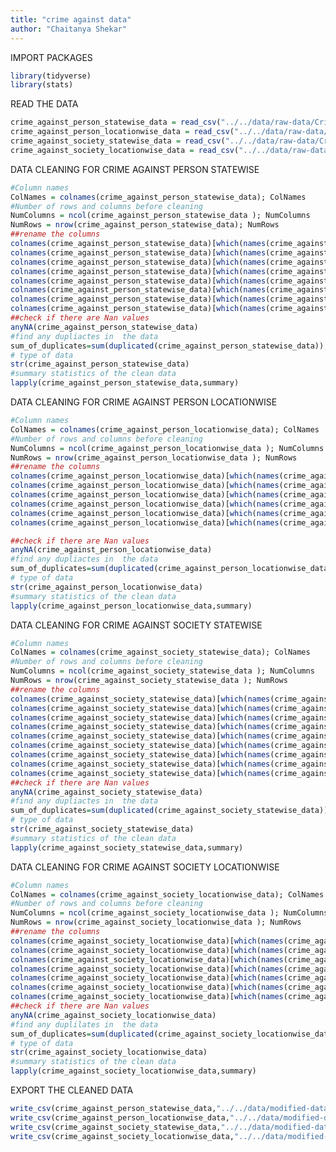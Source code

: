 ```yaml
---
title: "crime against data"
author: "Chaitanya Shekar"
---
```


IMPORT PACKAGES
```r
library(tidyverse)
library(stats)
```

READ THE DATA
```r
crime_against_person_statewise_data = read_csv("../../data/raw-data/Crimes_Against_Persons_Offenses_Offense_Category_by_State_2020.csv")
crime_against_person_locationwise_data = read_csv("../../data/raw-data/Crimes_Against_Persons_Offenses_Offense_Category_by_Location_2020.csv")
crime_against_society_statewise_data = read_csv("../../data/raw-data/Crimes_Against_Society_Offenses_Offense_Category_by_State_2020.csv")
crime_against_society_locationwise_data = read_csv("../../data/raw-data/Crimes_Against_Society_Offenses_Offense_Category_by_Location_2020.csv")
```

DATA CLEANING FOR CRIME AGAINST PERSON STATEWISE
```r
#Column names
ColNames = colnames(crime_against_person_statewise_data); ColNames
#Number of rows and columns before cleaning
NumColumns = ncol(crime_against_person_statewise_data ); NumColumns
NumRows = nrow(crime_against_person_statewise_data); NumRows
##rename the columns
colnames(crime_against_person_statewise_data)[which(names(crime_against_person_statewise_data) == "Total\nOffenses")] = "Total_Offenses"
colnames(crime_against_person_statewise_data)[which(names(crime_against_person_statewise_data) == "Number\nof Participating\nAgencies")] = "Number_of_Participating_Agencies"
colnames(crime_against_person_statewise_data)[which(names(crime_against_person_statewise_data) == "Population\nCovered")] = "Population_Covered"
colnames(crime_against_person_statewise_data)[which(names(crime_against_person_statewise_data) == "Homicide\nOffenses")] = "Homicide_Offenses"
colnames(crime_against_person_statewise_data)[which(names(crime_against_person_statewise_data) == "Human\nTrafficking")] = "Human_Trafficking"
colnames(crime_against_person_statewise_data)[which(names(crime_against_person_statewise_data) == "Kidnapping/\nAbduction")] = "Kidnapping_or_Abduction"
colnames(crime_against_person_statewise_data)[which(names(crime_against_person_statewise_data) == "Sex\nOffenses")] = "Sex_Offenses"
colnames(crime_against_person_statewise_data)[which(names(crime_against_person_statewise_data) == "Assault\nOffenses")] = "Assault_Offenses"
##check if there are Nan values
anyNA(crime_against_person_statewise_data)
#find any dupliactes in  the data
sum_of_duplicates=sum(duplicated(crime_against_person_statewise_data));sum_of_duplicates
# type of data
str(crime_against_person_statewise_data)
#summary statistics of the clean data
lapply(crime_against_person_statewise_data,summary) 
```

DATA CLEANING FOR CRIME AGAINST PERSON LOCATIONWISE

```r
#Column names
ColNames = colnames(crime_against_person_locationwise_data); ColNames
#Number of rows and columns before cleaning
NumColumns = ncol(crime_against_person_locationwise_data ); NumColumns
NumRows = nrow(crime_against_person_locationwise_data ); NumRows
##rename the columns 
colnames(crime_against_person_locationwise_data)[which(names(crime_against_person_locationwise_data) == "Total\nOffenses")] = "Total_Offenses"
colnames(crime_against_person_locationwise_data)[which(names(crime_against_person_locationwise_data) == "Assault\nOffenses")] = "Assault_Offenses"
colnames(crime_against_person_locationwise_data)[which(names(crime_against_person_locationwise_data) == "Homicide\nOffenses")] = "Homicide_Offenses"
colnames(crime_against_person_locationwise_data)[which(names(crime_against_person_locationwise_data) == "Human\nTrafficking")] = "Human_Trafficking"
colnames(crime_against_person_locationwise_data)[which(names(crime_against_person_locationwise_data) == "Kidnapping/\nAbduction")] = "Kidnapping_or_Abduction"
colnames(crime_against_person_locationwise_data)[which(names(crime_against_person_locationwise_data) == "Sex\nOffenses")] = "Sex_Offenses"

##check if there are Nan values
anyNA(crime_against_person_locationwise_data)
#find any dupliactes in  the data
sum_of_duplicates=sum(duplicated(crime_against_person_locationwise_data));sum_of_duplicates
# type of data
str(crime_against_person_locationwise_data)
#summary statistics of the clean data
lapply(crime_against_person_locationwise_data,summary) 
```

DATA CLEANING FOR CRIME AGAINST SOCIETY STATEWISE
```r
#Column names
ColNames = colnames(crime_against_society_statewise_data); ColNames
#Number of rows and columns before cleaning
NumColumns = ncol(crime_against_society_statewise_data ); NumColumns
NumRows = nrow(crime_against_society_statewise_data ); NumRows
##rename the columns
colnames(crime_against_society_statewise_data)[which(names(crime_against_society_statewise_data) =="Number of\nParticipating\nAgencies")] = "Number_of_Participating_Agencies"
colnames(crime_against_society_statewise_data)[which(names(crime_against_society_statewise_data) == "Population\nCovered")] = "Population_Covered"
colnames(crime_against_society_statewise_data)[which(names(crime_against_society_statewise_data) == "Total\nOffenses")] = "Total_Offenses"
colnames(crime_against_society_statewise_data)[which(names(crime_against_society_statewise_data) == "Animal\nCruelty")] = "Animal_Cruelty"
colnames(crime_against_society_statewise_data)[which(names(crime_against_society_statewise_data) == "Drug/\nNarcotic\nOffenses")] = "Drug_or_Narcotic_Offenses"
colnames(crime_against_society_statewise_data)[which(names(crime_against_society_statewise_data) == "Gambling\nOffenses")] = "Gambling_Offenses"
colnames(crime_against_society_statewise_data)[which(names(crime_against_society_statewise_data) == "Pornography/\nObscene\nMaterial")] = "Pornography_or_Obscene_Material"
colnames(crime_against_society_statewise_data)[which(names(crime_against_society_statewise_data) == "Prostitution\nOffenses")] = "Prostitution_Offenses"
colnames(crime_against_society_statewise_data)[which(names(crime_against_society_statewise_data) == "Weapon\nLaw\nViolations")] = "Weapon_Law_Violations"
##check if there are Nan values
anyNA(crime_against_society_statewise_data)
#find any dupliactes in  the data
sum_of_duplicates=sum(duplicated(crime_against_society_statewise_data));sum_of_duplicates
# type of data
str(crime_against_society_statewise_data)
#summary statistics of the clean data
lapply(crime_against_society_statewise_data,summary) 
```


DATA CLEANING FOR CRIME AGAINST SOCIETY LOCATIONWISE
```r
#Column names
ColNames = colnames(crime_against_society_locationwise_data); ColNames
#Number of rows and columns before cleaning
NumColumns = ncol(crime_against_society_locationwise_data ); NumColumns
NumRows = nrow(crime_against_society_locationwise_data ); NumRows
##rename the columns
colnames(crime_against_society_locationwise_data)[which(names(crime_against_society_locationwise_data) == "Total\nOffenses")] = "Total_Offenses"
colnames(crime_against_society_locationwise_data)[which(names(crime_against_society_locationwise_data) == "Animal\nCruelty")] = "Animal_Cruelty"
colnames(crime_against_society_locationwise_data)[which(names(crime_against_society_locationwise_data) == "Drug/\nNarcotic\nOffenses")] = "Drug_or_Narcotic_Offenses"
colnames(crime_against_society_locationwise_data)[which(names(crime_against_society_locationwise_data) == "Gambling\nOffenses")] = "Gambling_Offenses"
colnames(crime_against_society_locationwise_data)[which(names(crime_against_society_locationwise_data) == "Pornography/\nObscene\nMaterial")] = "Pornography_or_Obscene_Material"
colnames(crime_against_society_locationwise_data)[which(names(crime_against_society_locationwise_data) == "Prostitution\nOffenses")] = "Prostitution_Offenses"
colnames(crime_against_society_locationwise_data)[which(names(crime_against_society_locationwise_data) == "Weapon\nLaw\nViolations")] = "Weapon_Law_Violations"
##check if there are Nan values
anyNA(crime_against_society_locationwise_data)
#find any duplilates in  the data
sum_of_duplicates=sum(duplicated(crime_against_society_locationwise_data));sum_of_duplicates
# type of data
str(crime_against_society_locationwise_data)
#summary statistics of the clean data
lapply(crime_against_society_locationwise_data,summary)
```

EXPORT THE CLEANED DATA 
```r
write_csv(crime_against_person_statewise_data,"../../data/modified-data/cleaned_crime_against_person_statewise_record_data.csv")
write_csv(crime_against_person_locationwise_data,"../../data/modified-data/cleaned_crime_against_person_locationwise_record_data.csv")
write_csv(crime_against_society_statewise_data,"../../data/modified-data/cleaned_crime_against_society_statewise_record_data.csv")
write_csv(crime_against_society_locationwise_data,"../../data/modified-data/cleaned_crime_against_society_locationwise_record_data.csv")

```